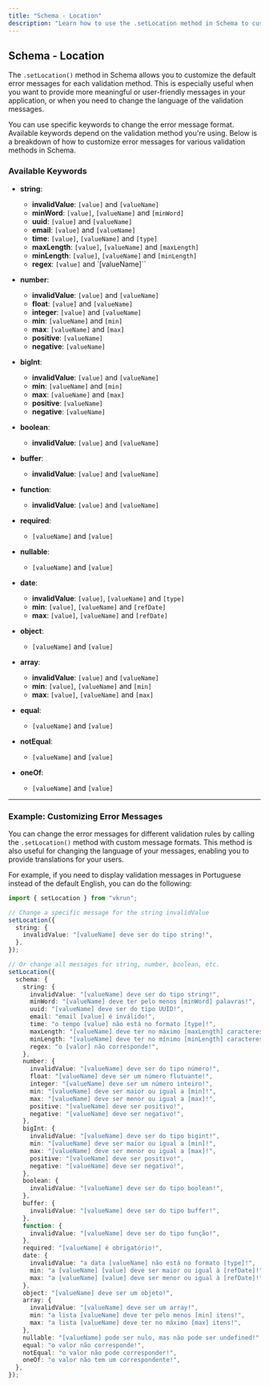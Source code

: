 ```yaml
---
title: "Schema - Location"
description: "Learn how to use the .setLocation method in Schema to customize error messages for different validation rules and languages."
---
```


## Schema - Location

The `.setLocation()` method in Schema allows you to customize the default error messages for each validation method. This is especially useful when you want to provide more meaningful or user-friendly messages in your application, or when you need to change the language of the validation messages.

You can use specific keywords to change the error message format. Available keywords depend on the validation method you're using. Below is a breakdown of how to customize error messages for various validation methods in Schema.

### Available Keywords

- **string**:

  - **invalidValue**: `[value]` and `[valueName]`
  - **minWord**: `[value]`, `[valueName]` and `[minWord]`
  - **uuid**: `[value]` and `[valueName]`
  - **email**: `[value]` and `[valueName]`
  - **time**: `[value]`, `[valueName]` and `[type]`
  - **maxLength**: `[value]`, `[valueName]` and `[maxLength]`
  - **minLength**: `[value]`, `[valueName]` and `[minLength]`
  - **regex**: `[value]` and `[valueName]``

- **number**:

  - **invalidValue**: `[value]` and `[valueName]`
  - **float**: `[value]` and `[valueName]`
  - **integer**: `[value]` and `[valueName]`
  - **min**: `[valueName]` and `[min]`
  - **max**: `[valueName]` and `[max]`
  - **positive**: `[valueName]`
  - **negative**: `[valueName]`

- **bigInt**:

  - **invalidValue**: `[value]` and `[valueName]`
  - **min**: `[valueName]` and `[min]`
  - **max**: `[valueName]` and `[max]`
  - **positive**: `[valueName]`
  - **negative**: `[valueName]`

- **boolean**:

  - **invalidValue**: `[value]` and `[valueName]`

- **buffer**:

  - **invalidValue**: `[value]` and `[valueName]`

- **function**:

  - **invalidValue**: `[value]` and `[valueName]`

- **required**:

  - `[valueName]` and `[value]`

- **nullable**:

  - `[valueName]` and `[value]`

- **date**:

  - **invalidValue**: `[value]`, `[valueName]` and `[type]`
  - **min**: `[value]`, `[valueName]` and `[refDate]`
  - **max**: `[value]`, `[valueName]` and `[refDate]`

- **object**:

  - `[valueName]` and `[value]`

- **array**:

  - **invalidValue**: `[value]` and `[valueName]`
  - **min**: `[value]`, `[valueName]` and `[min]`
  - **max**: `[value]`, `[valueName]` and `[max]`

- **equal**:

  - `[valueName]` and `[value]`

- **notEqual**:

  - `[valueName]` and `[value]`

- **oneOf**:
  - `[valueName]` and `[value]`

---

### Example: Customizing Error Messages

You can change the error messages for different validation rules by calling the `.setLocation()` method with custom message formats. This method is also useful for changing the language of your messages, enabling you to provide translations for your users.

For example, if you need to display validation messages in Portuguese instead of the default English, you can do the following:

```ts
import { setLocation } from "vkrun";

// Change a specific message for the string invalidValue
setLocation({
  string: {
    invalidValue: "[valueName] deve ser do tipo string!",
  },
});

// Or change all messages for string, number, boolean, etc.
setLocation({
  schema: {
    string: {
      invalidValue: "[valueName] deve ser do tipo string!",
      minWord: "[valueName] deve ter pelo menos [minWord] palavras!",
      uuid: "[valueName] deve ser do tipo UUID!",
      email: "email [value] é inválido!",
      time: "o tempo [value] não está no formato [type]!",
      maxLength: "[valueName] deve ter no máximo [maxLength] caracteres!",
      minLength: "[valueName] deve ter no mínimo [minLength] caracteres!",
      regex: "o [valor] não corresponde!",
    },
    number: {
      invalidValue: "[valueName] deve ser do tipo número!",
      float: "[valueName] deve ser um número flutuante!",
      integer: "[valueName] deve ser um número inteiro!",
      min: "[valueName] deve ser maior ou igual a [min]!",
      max: "[valueName] deve ser menor ou igual a [max]!",
      positive: "[valueName] deve ser positivo!",
      negative: "[valueName] deve ser negativo!",
    },
    bigInt: {
      invalidValue: "[valueName] deve ser do tipo bigint!",
      min: "[valueName] deve ser maior ou igual a [min]!",
      max: "[valueName] deve ser menor ou igual a [max]!",
      positive: "[valueName] deve ser positivo!",
      negative: "[valueName] deve ser negativo!",
    },
    boolean: {
      invalidValue: "[valueName] deve ser do tipo boolean!",
    },
    buffer: {
      invalidValue: "[valueName] deve ser do tipo buffer!",
    },
    function: {
      invalidValue: "[valueName] deve ser do tipo função!",
    },
    required: "[valueName] é obrigatório!",
    date: {
      invalidValue: "a data [valueName] não está no formato [type]!",
      min: "a [valueName] [value] deve ser maior ou igual à [refDate]!",
      max: "a [valueName] [value] deve ser menor ou igual à [refDate]!",
    },
    object: "[valueName] deve ser um objeto!",
    array: {
      invalidValue: "[valueName] deve ser um array!",
      min: "a lista [valueName] deve ter pelo menos [min] itens!",
      max: "a lista [valueName] deve ter no máximo [max] itens!",
    },
    nullable: "[valueName] pode ser nulo, mas não pode ser undefined!",
    equal: "o valor não corresponde!",
    notEqual: "o valor não pode corresponder!",
    oneOf: "o valor não tem um correspondente!",
  },
});
```
